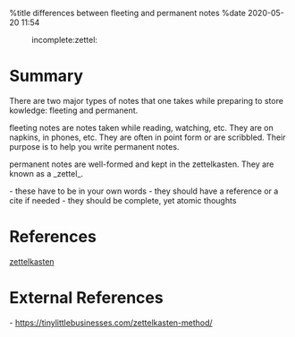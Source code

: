 %title differences between fleeting and permanent notes
%date 2020-05-20 11:54

:incomplete:zettel:

= Summary =

There are two major types of notes that one takes while preparing to store kowledge: fleeting
and permanent. 

fleeting notes are notes taken while reading, watching, etc. They are on napkins, in phones, etc. 
They are often in point form or are scribbled. Their purpose is to help you write permanent notes.

permanent notes are well-formed and kept in the zettelkasten. They are known as a _zettel_. 

- these have to be in your own words
- they should have a reference or a cite if needed
- they should be complete, yet atomic thoughts



= References =

[[54|zettelkasten]]

= External References =

- https://tinylittlebusinesses.com/zettelkasten-method/


